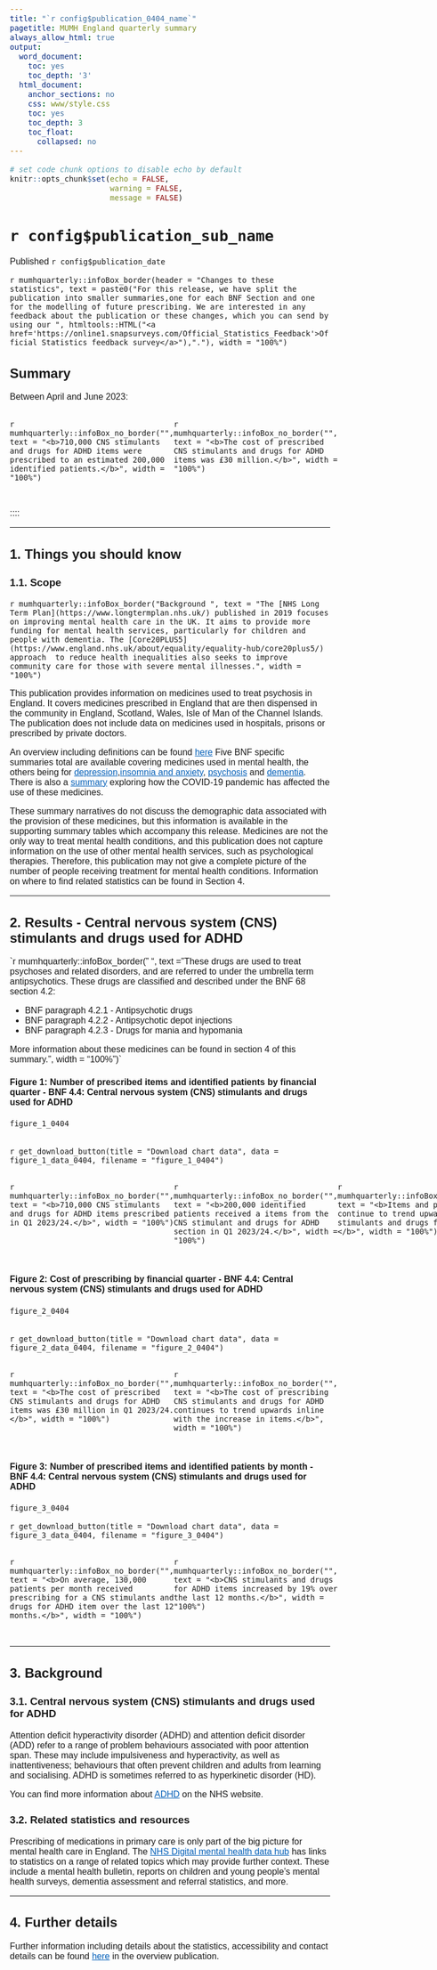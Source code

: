 ```yaml
---
title: "`r config$publication_0404_name`"
pagetitle: MUMH England quarterly summary
always_allow_html: true
output:
  word_document:
    toc: yes
    toc_depth: '3'
  html_document:
    anchor_sections: no
    css: www/style.css
    toc: yes
    toc_depth: 3
    toc_float:
      collapsed: no
---
```


<script>
  $(document).ready(function() {
    $('#header').prepend('<img src=`r knitr::image_uri("www/bsa_logo.svg")` alt=\"NHSBSA logo\" style=\"position:absolute; top: 0; right: 0; padding: 10px; width: 25%;\">');
  });
</script>

<style type="text/css">  body, td {
    font-size: 16px;
    font-family: sans-serif;
  }
  .list-group-item.active {
    background-color: #005EB8!important;
    border-color: #005EB8!important;
  }
    a {
        color: #005EB8!important;
    }
    .tocify {
        border-radius: 0px!important;
    }
</style>
  <html lang="en">

```r
# set code chunk options to disable echo by default
knitr::opts_chunk$set(echo = FALSE,
                      warning = FALSE,
                      message = FALSE)

```

<main>

# `r config$publication_sub_name` {.toc-ignore}

Published `r config$publication_date` 

`r mumhquarterly::infoBox_border(header = "Changes to these statistics", text = paste0("For this release, we have split the publication into smaller summaries,one for each BNF Section and one for the modelling of future prescribing. We are interested in any feedback about the publication or these changes, which you can send by using our ", htmltools::HTML("<a href='https://online1.snapsurveys.com/Official_Statistics_Feedback'>Official Statistics feedback survey</a>"),"."), width = "100%")`

## Summary

Between April and June 2023:

::::{.row style="display: flex; padding-bottom: 15px;"}
:::{.col-md-6}
`r mumhquarterly::infoBox_no_border("", text = "<b>710,000 CNS stimulants and drugs for ADHD items were prescribed to an estimated 200,000 identified patients.</b>", width = "100%")`
:::
:::{.col-md-6}
`r mumhquarterly::infoBox_no_border("", text = "<b>The cost of prescribed CNS stimulants and drugs for ADHD items was £30 million.</b>", width = "100%")`
:::

:::
::::




---

## 1. Things you should know
### 1.1. Scope {.toc-ignore} 

`r mumhquarterly::infoBox_border("Background ", text = "The [NHS Long Term Plan](https://www.longtermplan.nhs.uk/) published in 2019 focuses on improving mental health care in the UK. It aims to provide more funding for mental health services, particularly for children and people with dementia. The [Core20PLUS5](https://www.england.nhs.uk/about/equality/equality-hub/core20plus5/) approach  to reduce health inequalities also seeks to improve community care for those with severe mental illnesses.", width = "100%")`

This publication provides information on medicines used to treat psychosis in England. It covers medicines prescribed in England that are then dispensed in the community in England, Scotland, Wales, Isle of Man of the Channel Islands. The publication does not include data on medicines used in hospitals, prisons or prescribed by private doctors. 

An overview including definitions can be found [here](`r config$html_top_link`) Five BNF specific summaries total are available covering medicines used in mental health, the others being for [depression](`r config$html_0403_link`),[insomnia and anxiety](`r config$html_0401_link`), [psychosis](`r config$html_0402_link`) and [dementia](`r config$html_0411_link`). There is also a [summary](`r config$html_model_link`) exploring how the COVID-19 pandemic has affected the use of these medicines.

These summary narratives do not discuss the demographic data associated with the provision of these medicines, but this information is available in the supporting summary tables which accompany this release. Medicines are not the only way to treat mental health conditions, and this publication does not capture information on the use of other mental health services, such as psychological therapies. Therefore, this publication may not give a complete picture of the number of people receiving treatment for mental health conditions. Information on where to find related statistics can be found in Section 4.


---

## 2. Results - Central nervous system (CNS) stimulants and drugs used for ADHD

`r mumhquarterly::infoBox_border(" ", text = "These drugs are used to treat psychoses and related disorders, and are referred to under the umbrella term antipsychotics. These drugs are classified and described under the BNF 68 section 4.2:

* BNF paragraph 4.2.1 - Antipsychotic drugs
* BNF paragraph 4.2.2 - Antipsychotic depot injections
* BNF paragraph 4.2.3 - Drugs for mania and hypomania

More information about these medicines can be found in section 4 of this summary.", width = "100%")`

#### Figure 1: Number of prescribed items and identified patients by financial quarter - BNF 4.4: Central nervous system (CNS) stimulants and drugs used for ADHD

```r

figure_1_0404
  
```
`r get_download_button(title = "Download chart data", data = figure_1_data_0404, filename = "figure_1_0404")`

::::{.row style="display: flex; padding-bottom: 15px;"}
:::{.col-md-4}
`r mumhquarterly::infoBox_no_border("", text = "<b>710,000 CNS stimulants and drugs for ADHD items prescribed in Q1 2023/24.</b>", width = "100%")`
:::
:::{.col-md-4}
`r mumhquarterly::infoBox_no_border("", text = "<b>200,000 identified patients received a items from the CNS stimulant and drugs for ADHD section in Q1 2023/24.</b>", width = "100%")`
:::
:::{.col-md-4}
`r mumhquarterly::infoBox_no_border("", text = "<b>Items and patients continue to trend upwards for CNS stimulants and drugs for ADHD items.</b>", width = "100%")`
:::
::::


#### Figure 2: Cost of prescribing by financial quarter - BNF 4.4: Central nervous system (CNS) stimulants and drugs used for ADHD

```r

figure_2_0404
  
```
`r get_download_button(title = "Download chart data", data = figure_2_data_0404, filename = "figure_2_0404")`

::::{.row style="display: flex; padding-bottom: 15px;"}
:::{.col-md-6}
`r mumhquarterly::infoBox_no_border("", text = "<b>The cost of prescribed CNS stimulants and drugs for ADHD items was £30 million in Q1 2023/24.</b>", width = "100%")`
:::
:::{.col-md-6}
`r mumhquarterly::infoBox_no_border("", text = "<b>The cost of prescribing CNS stimulants and drugs for ADHD  continues to trend upwards inline with the increase in items.</b>", width = "100%")`
:::
::::

#### Figure 3: Number of prescribed items and identified patients by month - BNF 4.4: Central nervous system (CNS) stimulants and drugs used for ADHD

```r

figure_3_0404
```
`r get_download_button(title = "Download chart data", data = figure_3_data_0404, filename = "figure_3_0404")`

::::{.row style="display: flex; padding-bottom: 15px;"}
:::{.col-md-6}
`r mumhquarterly::infoBox_no_border("", text = "<b>On average, 130,000 patients per month received prescribing for a CNS stimulants and drugs for ADHD item over the last 12 months.</b>", width = "100%")`
:::
:::{.col-md-6}
`r mumhquarterly::infoBox_no_border("", text = "<b>CNS stimulants and drugs for ADHD items increased by 19% over the last 12 months.</b>", width = "100%")`
:::
::::


---

## 3. Background

### 3.1. Central nervous system (CNS) stimulants and drugs used for ADHD {.toc-ignore}

Attention deficit hyperactivity disorder (ADHD) and attention deficit disorder (ADD) refer to a range of problem behaviours associated with poor attention span. These may include impulsiveness and hyperactivity, as well as inattentiveness; behaviours that often prevent children and adults from learning and socialising. ADHD is sometimes referred to as hyperkinetic disorder (HD).

You can find more information about [ADHD](https://www.nhs.uk/conditions/attention-deficit-hyperactivity-disorder-adhd/) on the NHS website.

### 3.2. Related statistics and resources {.toc-ignore}

Prescribing of medications in primary care is only part of the big picture for mental health care in England. The [NHS Digital mental health data hub](https://digital.nhs.uk/data-and-information/data-tools-and-services/data-services/mental-health-data-hub) has links to statistics on a range of related topics which may provide further context. These include a mental health bulletin, reports on children and young people's mental health surveys, dementia assessment and referral statistics, and more.

---

## 4. Further details

Further information including details about the statistics, accessibility and contact details can be found [here](`r config$html_top_link`) in the overview publication. 